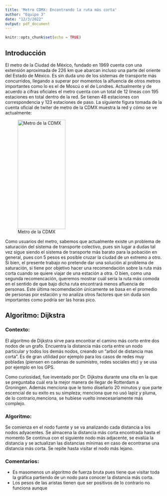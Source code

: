 ```yaml
---
title: 'Metro CDMX: Encontrando la ruta más corta'
author: "Equipo 3"
date: "12/3/2022"
output: pdf_document
---
```


```r
knitr::opts_chunk$set(echo = TRUE)
```

## Introducción

El metro de la Ciudad de México, fundado en 1969 cuenta con una extensión aproximada de 226 km que abarcan incluso una parte del oriente del Estado de México. Es sin duda uno de los sistemas de transporte más concurridos, llegando a superar por momentos la alfuencia de otros metros importantes como lo es el de Moscú o el de Londres. Actualmente y de acuerdo a cifras oficiales el metro cuenta con un total de 12 líneas con 195 estaciones en total dentro de la red. Se tienen 48 estaciones con correspondencia y 123 estaciones de paso. La siguiente figura tomada de la cuenta oficial de twiter de metro de la CDMX muestra la red y cómo se ve actualmente:


![Metro de la CDMX](Imagenes/Red_metro_cdmx.png){height="350" width=60% }

Como usuarios del metro, sabemos que actualmente existe un problema de saturación del sistema de transporte colectivo, pues sin lugar a dudas tal vez sigue siendo el sistema de transporte más barato para la pobación en general, pues con 5 pesos es posible cruzar la ciudad de un extremo a otro. Si bien, el presente trabajo no pretende dar una solución al problema de saturación, si tiene por objetivo hacer una recomendación sobre la ruta más corta cuando se quiere viajar de una estación a otra. O bien, como una segunda recomencación, queremos mostrar cuál sería la ruta más comoda en el sentido de que bajo dicha ruta encontrará menos afluencia de personas. Este última recomendación únicamente se basa en el promedio de personas por estación y no analiza otros factores que sin duda son importantes como podría ser las horas pico.

## Algoritmo: Dijkstra


### Contexto:

El algoritmo de Dijkstra sirve para encontrar el camino más corto entre dos nodos de un grafo. Encuentra la distancia más corta entre un nodo particular y todos los demás nodos, creando un "arbol de distancia mas corta". Es de gran utilidad por ejemplo para los casos de redes muy pobladas (piensen en cadenas de suministro, redes sociales etc) y se usa por ejemplo en los GPS.

Como curiosidad, fue inventado por  Dr. Dijkstra durante una cita en la que se preguntaba cuál era la mejor manera de llegar de Rotterdam a Groningen. Además menciona que le tomo diseñarlo 20 minutos y que parte escencial de su exito es su simpleza; menciona que no usó lapiz y pluma, de lo contrario,menciona, se hubiese vuelto innecesariamente más complejo.

### Algoritmo:

Se comienza en el nodo fuente y se va analizando cada distancia a los nodos adyacentes.
Se almacena la distancia más corta encontrada hasta el momento
Se continua con el siguiente nodo más adjacente, se evalúa la distancia y se actualizan las distancias mínimas en caso de econtrarse una distancia más corta.
Se repite hasta visitar el nodo más lejano.

### Comentarios: 

+ Es masomenos un algoritmo de fuerza bruta pues tiene que visitar toda la gráfica partiendo de un nodo para conocer la distancia más corta.
+ Los pesos de las aristas tienen que ser positivos de lo contrario no funciona aunque 

